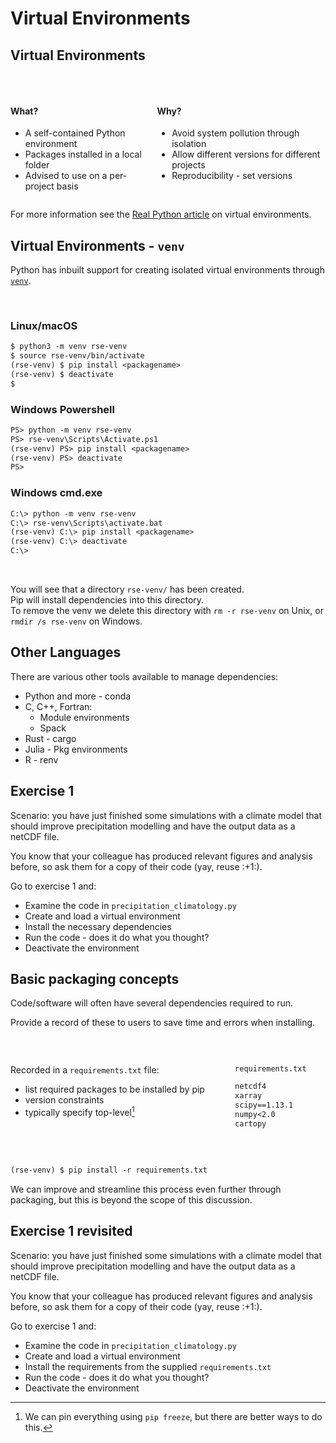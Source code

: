 # Virtual Environments

## Virtual Environments {.smaller}

\

:::: {.columns}
::: {.column width="50%"}
#### What?

- A self-contained Python environment
- Packages installed in a local folder
- Advised to use on a per-project basis

:::
::: {.column}
#### Why?

- Avoid system pollution through isolation
- Allow different versions for different projects
- Reproducibility - set versions

:::
::::

::: aside
For more information see the [Real Python article](https://realpython.com/python-virtual-environments-a-primer/)
on virtual environments.  
:::

<!-- ------------------------------------------------------------------------------ -->


## Virtual Environments - `venv` {.smaller}

Python has inbuilt support for creating isolated virtual environments through
[`venv`](https://docs.python.org/3/library/venv.html).

\

::: {.panel-tabset}

### Linux/macOS

```default
$ python3 -m venv rse-venv
$ source rse-venv/bin/activate
(rse-venv) $ pip install <packagename>
(rse-venv) $ deactivate
$

```

### Windows Powershell

```default
PS> python -m venv rse-venv
PS> rse-venv\Scripts\Activate.ps1
(rse-venv) PS> pip install <packagename>
(rse-venv) PS> deactivate
PS>
```

### Windows cmd.exe

```default
C:\> python -m venv rse-venv
C:\> rse-venv\Scripts\activate.bat
(rse-venv) C:\> pip install <packagename>
(rse-venv) C:\> deactivate
C:\>
```

:::

\

You will see that a directory `rse-venv/` has been created.\
Pip will install dependencies into this directory.\
To remove the venv we delete this directory with `rm -r rse-venv` on Unix, or
`rmdir /s rse-venv` on Windows.


<!-- ------------------------------------------------------------------------------ -->


## Other Languages {.smaller}

There are various other tools available to manage dependencies:

- Python and more - conda
- C, C++, Fortran:
  - Module environments
  - Spack
- Rust - cargo
- Julia - Pkg environments
- R - renv


<!-- ------------------------------------------------------------------------------ -->


## Exercise 1 {.smaller}

Scenario: you have just finished some simulations with a climate model that should
improve precipitation modelling and have the output data as a netCDF file.

You know that your colleague has produced relevant figures and analysis before, so ask
them for a copy of their code (yay, reuse :+1:).

Go to exercise 1 and:

- Examine the code in `precipitation_climatology.py`
- Create and load a virtual environment
- Install the necessary dependencies
- Run the code - does it do what you thought?
- Deactivate the environment


<!-- ------------------------------------------------------------------------------ -->


## Basic packaging concepts {.smaller}

Code/software will often have several dependencies required to run.

Provide a record of these to users to save time and errors when installing.

\

:::: {.columns}
::: {.column width="70%"}

Recorded in a `requirements.txt` file:

- list required packages to be installed by pip
- version constraints
- typically specify top-level^[We can pin everything using `pip freeze`, but there are better ways to do this.]

:::
::: {.column width="30%"}
`requirements.txt`
```default
netcdf4
xarray
scipy==1.13.1
numpy<2.0
cartopy
```
:::
::::

\


```default
(rse-venv) $ pip install -r requirements.txt
```


::: aside
We can improve and streamline this process even further through packaging, but this is
beyond the scope of this discussion.
:::


<!-- ------------------------------------------------------------------------------ -->


## Exercise 1 revisited {.smaller}

Scenario: you have just finished some simulations with a climate model that should
improve precipitation modelling and have the output data as a netCDF file.

You know that your colleague has produced relevant figures and analysis before, so ask
them for a copy of their code (yay, reuse :+1:).

Go to exercise 1 and:

- Examine the code in `precipitation_climatology.py`
- Create and load a virtual environment
- Install the requirements from the supplied `requirements.txt`
- Run the code - does it do what you thought?
- Deactivate the environment


<!-- ------------------------------------------------------------------------------ -->
